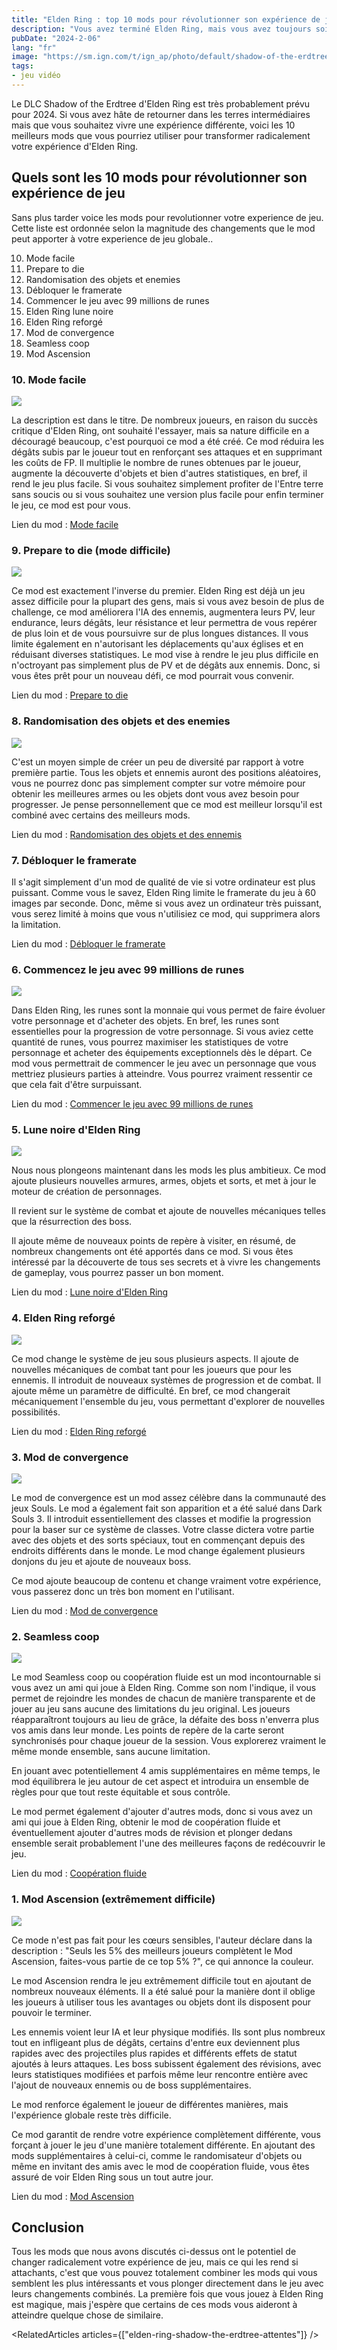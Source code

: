 ```yaml
---
title: "Elden Ring : top 10 mods pour révolutionner son expérience de jeu."
description: "Vous avez terminé Elden Ring, mais vous avez toujours soif de cette sensation de découverte. Voici une liste de mods qui pourraient vous aider à trouver votre prochaine aventure dans l'Entre terre."
pubDate: "2024-2-06"
lang: "fr"
image: "https://sm.ign.com/t/ign_ap/photo/default/shadow-of-the-erdtree-3-1677574530364_unn3.1080.jpg"
tags:
- jeu vidéo
---
```



Le DLC Shadow of the Erdtree d'Elden Ring est très probablement prévu pour 2024. Si vous avez hâte de retourner dans les terres intermédiaires mais que vous souhaitez vivre une expérience différente, voici les 10 meilleurs mods que vous pourriez utiliser pour transformer radicalement votre expérience d'Elden Ring.

## Quels sont les 10 mods pour révolutionner son expérience de jeu

Sans plus tarder voice les mods pour revolutionner votre experience de jeu. Cette liste est ordonnée selon la magnitude des changements que le mod peut apporter à votre experience de jeu globale..

10. Mode facile
9. Prepare to die
8. Randomisation des objets et enemies
7. Débloquer le framerate
6. Commencer le jeu avec 99 millions de runes
5. Elden Ring lune noire
4. Elden Ring reforgé
3. Mod de convergence
2. Seamless coop
1. Mod Ascension


### 10. Mode facile
<Image src="https://static1.srcdn.com/wordpress/wp-content/uploads/2022/04/Elden-Ring-How-to-Install-Play-Easy-Mode-Mod.jpg" />


La description est dans le titre. De nombreux joueurs, en raison du succès critique d'Elden Ring, ont souhaité l'essayer, mais sa nature difficile en a découragé beaucoup, c'est pourquoi ce mod a été créé. Ce mod réduira les dégâts subis par le joueur tout en renforçant ses attaques et en supprimant les coûts de FP. Il multiplie le nombre de runes obtenues par le joueur, augmente la découverte d'objets et bien d'autres statistiques, en bref, il rend le jeu plus facile. Si vous souhaitez simplement profiter de l'Entre terre sans soucis ou si vous souhaitez une version plus facile pour enfin terminer le jeu, ce mod est pour vous.


Lien du mod : [Mode facile](https://www.nexusmods.com/eldenring/mods/146)


### 9. Prepare to die (mode difficile)
<Image src="https://cdn.wccftech.com/wp-content/uploads/2022/05/Elden-Ring-Hard-Mode.jpg" />


Ce mod est exactement l'inverse du premier. Elden Ring est déjà un jeu assez difficile pour la plupart des gens, mais si vous avez besoin de plus de challenge, ce mod améliorera l'IA des ennemis, augmentera leurs PV, leur endurance, leurs dégâts, leur résistance et leur permettra de vous repérer de plus loin et de vous poursuivre sur de plus longues distances. Il vous limite également en n'autorisant les déplacements qu'aux églises et en réduisant diverses statistiques. Le mod vise à rendre le jeu plus difficile en n'octroyant pas simplement plus de PV et de dégâts aux ennemis. Donc, si vous êtes prêt pour un nouveau défi, ce mod pourrait vous convenir.


Lien du mod : [Prepare to die](https://www.nexusmods.com/eldenring/mods/161)


### 8. Randomisation des objets et des enemies
<Image src="https://cdn.gameleap.com/images/articles/art_ciY7-O91ON/art-img_mTbQ0mjoE/1x.webp" caption="Random boss" />


C'est un moyen simple de créer un peu de diversité par rapport à votre première partie. Tous les objets et ennemis auront des positions aléatoires, vous ne pourrez donc pas simplement compter sur votre mémoire pour obtenir les meilleures armes ou les objets dont vous avez besoin pour progresser. Je pense personnellement que ce mod est meilleur lorsqu'il est combiné avec certains des meilleurs mods.


Lien du mod : [Randomisation des objets et des ennemis](https://www.nexusmods.com/eldenring/mods/428)


### 7. Débloquer le framerate
Il s'agit simplement d'un mod de qualité de vie si votre ordinateur est plus puissant. Comme vous le savez, Elden Ring limite le framerate du jeu à 60 images par seconde. Donc, même si vous avez un ordinateur très puissant, vous serez limité à moins que vous n'utilisiez ce mod, qui supprimera alors la limitation.


Lien du mod : [Débloquer le framerate](https://www.nexusmods.com/eldenring/mods/216)


### 6. Commencez le jeu avec 99 millions de runes
<Image src="https://cdn.wccftech.com/wp-content/uploads/2021/08/Elden-Ring-art-scaled.jpg-scaled.jpg" />


Dans Elden Ring, les runes sont la monnaie qui vous permet de faire évoluer votre personnage et d'acheter des objets. En bref, les runes sont essentielles pour la progression de votre personnage. Si vous aviez cette quantité de runes, vous pourrez maximiser les statistiques de votre personnage et acheter des équipements exceptionnels dès le départ. Ce mod vous permettrait de commencer le jeu avec un personnage que vous mettriez plusieurs parties à atteindre. Vous pourrez vraiment ressentir ce que cela fait d'être surpuissant.


Lien du mod : [Commencer le jeu avec 99 millions de runes](https://www.nexusmods.com/eldenring/mods/73)


### 5. Lune noire d'Elden Ring
<Image src="https://images.ladbible.com/resize?type=jpeg&quality=70&width=1200&fit=contain&gravity=auto&url=https://images.ladbiblegroup.com/v3/assets/bltbc1876152fcd9f07/blt204f2ac373ea0f3c/654397b4c2dd84040649ad93/elden.png" />


Nous nous plongeons maintenant dans les mods les plus ambitieux. Ce mod ajoute plusieurs nouvelles armures, armes, objets et sorts, et met à jour le moteur de création de personnages.


Il revient sur le système de combat et ajoute de nouvelles mécaniques telles que la résurrection des boss.


Il ajoute même de nouveaux points de repère à visiter, en résumé, de nombreux changements ont été apportés dans ce mod. Si vous êtes intéressé par la découverte de tous ses secrets et à vivre les changements de gameplay, vous pourrez passer un bon moment.


Lien du mod : [Lune noire d'Elden Ring](https://www.nexusmods.com/eldenring/mods/2604)


### 4. Elden Ring reforgé
<Image src="https://static0.gamerantimages.com/wordpress/wp-content/uploads/2023/12/elden-ring-reforged-mod-explained.jpg" />


Ce mod change le système de jeu sous plusieurs aspects. Il ajoute de nouvelles mécaniques de combat tant pour les joueurs que pour les ennemis. Il introduit de nouveaux systèmes de progression et de combat. Il ajoute même un paramètre de difficulté. En bref, ce mod changerait mécaniquement l'ensemble du jeu, vous permettant d'explorer de nouvelles possibilités.


Lien du mod : [Elden Ring reforgé](https://www.nexusmods.com/eldenring/mods/541)


### 3. Mod de convergence
<Image src="https://i.ytimg.com/vi/k6HWPQzJfn8/maxresdefault.jpg" />


Le mod de convergence est un mod assez célèbre dans la communauté des jeux Souls. Le mod a également fait son apparition et a été salué dans Dark Souls 3. Il introduit essentiellement des classes et modifie la progression pour la baser sur ce système de classes. Votre classe dictera votre partie avec des objets et des sorts spéciaux, tout en commençant depuis des endroits différents dans le monde. Le mod change également plusieurs donjons du jeu et ajoute de nouveaux boss.


Ce mod ajoute beaucoup de contenu et change vraiment votre expérience, vous passerez donc un très bon moment en l'utilisant.


Lien du mod : [Mod de convergence](https://www.nexusmods.com/eldenring/mods/3419)


### 2. Seamless coop
<Image src="https://static1.srcdn.com/wordpress/wp-content/uploads/2022/06/Elden-Ring-Seamless-Coop-Mod.jpg" />


Le mod Seamless coop ou coopération fluide est un mod incontournable si vous avez un ami qui joue à Elden Ring. Comme son nom l'indique, il vous permet de rejoindre les mondes de chacun de manière transparente et de jouer au jeu sans aucune des limitations du jeu original. Les joueurs réapparaîtront toujours au lieu de grâce, la défaite des boss n'enverra plus vos amis dans leur monde. Les points de repère de la carte seront synchronisés pour chaque joueur de la session. Vous explorerez vraiment le même monde ensemble, sans aucune limitation.


En jouant avec potentiellement 4 amis supplémentaires en même temps, le mod équilibrera le jeu autour de cet aspect et introduira un ensemble de règles pour que tout reste équitable et sous contrôle.


Le mod permet également d'ajouter d'autres mods, donc si vous avez un ami qui joue à Elden Ring, obtenir le mod de coopération fluide et éventuellement ajouter d'autres mods de révision et plonger dedans ensemble serait probablement l'une des meilleures façons de redécouvrir le jeu.


Lien du mod : [Coopération fluide](https://www.nexusmods.com/eldenring/mods/510)


### 1. Mod Ascension (extrêmement difficile)
<Image src="https://staticdelivery.nexusmods.com/mods/4333/images/thumbnails/1019/1019-1700175988-2130551091.png" />


Ce mode n'est pas fait pour les cœurs sensibles, l'auteur déclare dans la description : "Seuls les 5% des meilleurs joueurs complètent le Mod Ascension, faites-vous partie de ce top 5% ?", ce qui annonce la couleur.


Le mod Ascension rendra le jeu extrêmement difficile tout en ajoutant de nombreux nouveaux éléments. Il a été salué pour la manière dont il oblige les joueurs à utiliser tous les avantages ou objets dont ils disposent pour pouvoir le terminer.


Les ennemis voient leur IA et leur physique modifiés. Ils sont plus nombreux tout en infligeant plus de dégâts, certains d'entre eux deviennent plus rapides avec des projectiles plus rapides et différents effets de statut ajoutés à leurs attaques. Les boss subissent également des révisions, avec leurs statistiques modifiées et parfois même leur rencontre entière avec l'ajout de nouveaux ennemis ou de boss supplémentaires.


Le mod renforce également le joueur de différentes manières, mais l'expérience globale reste très difficile.


Ce mod garantit de rendre votre expérience complètement différente, vous forçant à jouer le jeu d'une manière totalement différente. En ajoutant des mods supplémentaires à celui-ci, comme le randomisateur d'objets ou même en invitant des amis avec le mod de coopération fluide, vous êtes assuré de voir Elden Ring sous un tout autre jour.


Lien du mod : [Mod Ascension](https://www.nexusmods.com/eldenring/mods/1019)


## Conclusion
Tous les mods que nous avons discutés ci-dessus ont le potentiel de changer radicalement votre expérience de jeu, mais ce qui les rend si attachants, c'est que vous pouvez totalement combiner les mods qui vous semblent les plus intéressants et vous plonger directement dans le jeu avec leurs changements combinés. La première fois que vous jouez à Elden Ring est magique, mais j'espère que certains de ces mods vous aideront à atteindre quelque chose de similaire.


<RelatedArticles  articles={["elden-ring-shadow-the-erdtree-attentes"]} />